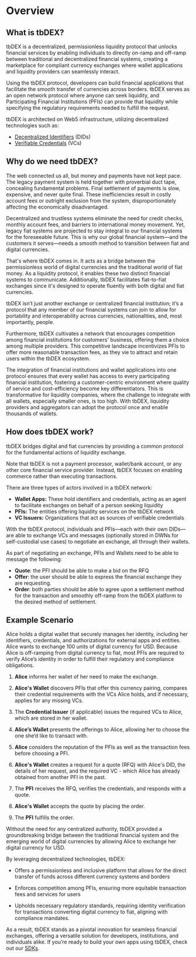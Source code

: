 # Overview


## What is tbDEX?

tbDEX is a decentralized, permissionless liquidity protocol that unlocks financial services by enabling individuals to directly on-ramp and off-ramp between traditional and decentralized financial systems, creating a marketplace for compliant currency exchanges where wallet applications and liquidity providers can seamlessly interact.

Using the tbDEX protocol, developers can build financial applications that facilitate the smooth transfer of currencies across borders. tbDEX serves as an open network protocol where anyone can seek liquidity, and Participating Financial Institutions (PFIs) can provide that liquidity while specifying the regulatory requirements needed to fulfill the request.

tbDEX is architected on Web5 infrastructure, utilizing decentralized technologies such as:



* [Decentralized Identifiers](https://developer.tbd.website/docs/web5/learn/decentralized-identifiers) (DIDs)
* [Verifiable Credentials](https://developer.tbd.website/docs/web5/learn/verifiable-credentials) (VCs)


## Why do we need tbDEX?

The web connected us all, but money and payments have not kept pace. The legacy payment system is held together with proverbial duct tape, concealing fundamental problems. Final settlement of payments is slow, expensive, and never quite final. These inefficiencies result in costly account fees or outright exclusion from the system, disproportionately affecting the economically disadvantaged.

Decentralized and trustless systems eliminate the need for credit checks, monthly account fees, and barriers to international money movement. Yet, legacy fiat systems are projected to stay integral to our financial systems for the foreseeable future. This is why our global financial system—and the customers it serves—needs a smooth method to transition between fiat and digital currencies.

That's where tbDEX comes in. It acts as a bridge between the permissionless world of digital currencies and the traditional world of fiat money. As a liquidity protocol, it enables these two distinct financial systems to communicate. Additionally, tbDEX facilitates fiat-to-fiat exchanges since it's designed to operate fluently with both digital and fiat currencies.

tbDEX isn’t just another exchange or centralized financial institution; it’s a protocol that any member of our financial systems can join to allow for portability and interoperability across currencies, nationalities, and, most importantly, people.

Furthermore, tbDEX cultivates a network that encourages competition among financial institutions for customers' business, offering them a choice among multiple providers. This competitive landscape incentivizes PFIs to offer more reasonable transaction fees, as they vie to attract and retain users within the tbDEX ecosystem. 

The integration of financial institutions and wallet applications into one protocol ensures that every wallet has access to every participating financial institution, fostering a customer-centric environment where quality of service and cost-efficiency become key differentiators. This is transformative for liquidity companies, where the challenge to integrate with all wallets, especially smaller ones, is too high. With tbDEX, liquidity providers and aggregators can adopt the protocol once and enable thousands of wallets.


## How does tbDEX work?

tbDEX bridges digital and fiat currencies by providing a common protocol for the fundamental actions of liquidity exchange.

Note that tbDEX is not a payment processor, wallet/bank account, or any other core financial service provider. Instead, tbDEX focuses on enabling commerce rather than executing transactions.


There are three types of actors involved in a tbDEX network:



* **Wallet Apps:** These hold identifiers and credentials, acting as an agent to facilitate exchanges on behalf of a person seeking liquidity
* **PFIs:** The entities offering liquidity services on the tbDEX network
* **VC Issuers:** Organizations that act as sources of verifiable credentials

With the tbDEX protocol, individuals and PFIs—each with their own DIDs—are able to exchange VCs and messages (optionally stored in DWNs for self-custodial use cases) to negotiate an exchange, all through their wallets. 

As part of negotiating an exchange, PFIs and Wallets need to be able to message the following:



* **Quote**: the PFI should be able to make a bid on the RFQ
* **Offer**: the user should be able to express the financial exchange they are requesting.
* **Order**: both parties should be able to agree upon a settlement method for the transaction and smoothly off-ramp from the tbDEX platform to the desired method of settlement.


## Example Scenario

Alice holds a digital wallet that securely manages her identity, including her identifiers, credentials, and authorizations for external apps and entities. Alice wants to exchange 100 units of digital currency for USD. Because Alice is off-ramping from digital currency to fiat, most PFIs are required to verify Alice’s identity in order to fulfill their regulatory and compliance obligations.



1. **Alice** informs her wallet of her need to make the exchange.

2. **Alice's Wallet** discovers PFIs that offer this currency pairing, compares their credential requirements with the VCs Alice holds, and if necessary, applies for any missing VCs.

3. The **Credential Issuer** (if applicable) issues the required VCs to Alice, which are stored in her wallet.

4. **Alice’s Wallet** presents the offerings to Alice, allowing her to choose the one she’d like to transact with.

5. **Alice** considers the reputation of the PFIs as well as the transaction fees before choosing a PFI. 

6. **Alice's Wallet** creates a request for a quote (RFQ) with Alice's DID, the details of her request, and the required VC - which Alice has already obtained from another PFI in the past. 

7. The **PFI** receives the RFQ, verifies the credentials, and responds with a quote. 

8. **Alice's Wallet** accepts the quote by placing the order. 

9. The **PFI** fulfills the order.

Without the need for any centralized authority, tbDEX provided a groundbreaking bridge between the traditional financial system and the emerging world of digital currencies by allowing Alice to exchange her digital currency for USD. 

By leveraging decentralized technologies, tbDEX: 




* Offers a permissionless and inclusive platform that allows for the direct transfer of funds across different currency systems and borders 

* Enforces competition among PFIs, ensuring more equitable transaction fees and services for users 

* Upholds necessary regulatory standards, requiring identity verification for transactions converting digital currency to fiat, aligning with compliance mandates. 

As a result, tbDEX stands as a pivotal innovation for seamless financial exchanges, offering a versatile solution for developers, institutions, and individuals alike. If you’re ready to build your own apps using tbDEX, check out our [SDKs](https://github.com/TBD54566975/tbdex).